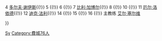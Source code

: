 <noinclude>{{NoteTA
|1=zh-hans:锡拉丘兹国民; zh-hant:雪城民族
}}
</noinclude>
{{Navbox
|name = 锡拉丘兹民族1954–55赛季NBA总冠军
|titlestyle = background:#E92B4F; color:#FFFFFF; border:2px solid #1D3B61;
|title = [[费城76人|<span style="color:#FFFFFF;">雪城民族队</span>]] 1954–55赛季NBA总冠军
|state = {{{state|autocollapse}}}
|listclass = hlist
|list1 = <div>
3 [[乔治·金]]{{!}}
4 [[多尔夫·谢伊斯]]{{!}}
5 {{tsl|en|Paul Seymour (basketball)|保罗·西摩}}{{!}}
6 {{tsl|en|Connie Simmons|康尼·西蒙斯}}{{!}}
7 [[比利·加博尔]]{{!}}
8 {{tsl|en|Wally Osterkorn|沃利·奥斯特霍恩}}{{!}}
10 {{tsl|en|Johnny Kerr|强尼·科尔}}{{!}}
11 [[厄尔·洛依德]]{{!}}
12 [[迪克·法利]]{{!}}
14 {{tsl|en|Jim Tucker (basketball)|詹姆斯·塔克}}{{!}}
15 {{tsl|en|Bill Kenville|比尔·肯韦尔}}{{!}}
16 {{tsl|en|Red Rocha|艾福莱姆·罗察}}{{!}}
主教练 [[艾尔·塞尔维]]
</div>
}}<noinclude>
{{collapsible option}}
[[Category:NBA总冠军导航模板|Sy]]
[[Category:費城76人]]
</noinclude>